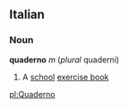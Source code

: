 ==Italian==
===Noun===
'''quaderno''' ''m'' (''plural'' quaderni)
#A [[school]] [[exercise book]]

[[pl:Quaderno]]